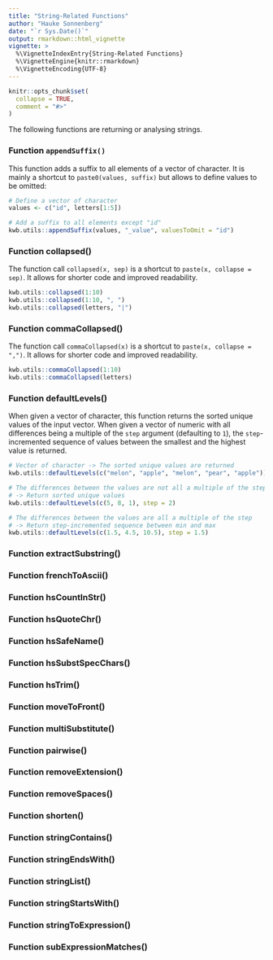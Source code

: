 ```yaml
---
title: "String-Related Functions"
author: "Hauke Sonnenberg"
date: "`r Sys.Date()`"
output: rmarkdown::html_vignette
vignette: >
  %\VignetteIndexEntry{String-Related Functions}
  %\VignetteEngine{knitr::rmarkdown}
  %\VignetteEncoding{UTF-8}
---
```


```r
knitr::opts_chunk$set(
  collapse = TRUE,
  comment = "#>"
)
```

The following functions are returning or analysing strings.

### Function `appendSuffix()`

This function adds a suffix to all elements of a vector of character. It is 
mainly a shortcut to `paste0(values, suffix)` but allows to define values to be 
omitted:

```r
# Define a vector of character
values <- c("id", letters[1:5])

# Add a suffix to all elements except "id"
kwb.utils::appendSuffix(values, "_value", valuesToOmit = "id")
```

### Function collapsed()

The function call `collapsed(x, sep)` is a shortcut to 
`paste(x, collapse = sep)`. It allows for shorter code and improved readability.

```r
kwb.utils::collapsed(1:10)
kwb.utils::collapsed(1:10, ", ")
kwb.utils::collapsed(letters, "|")
```

### Function commaCollapsed()

The function call `commaCollapsed(x)` is a shortcut to 
`paste(x, collapse = ",")`. It allows for shorter code and improved readability.

```r
kwb.utils::commaCollapsed(1:10)
kwb.utils::commaCollapsed(letters)
```

### Function defaultLevels()

When given a vector of character, this function returns the sorted unique 
values of the input vector. When given a vector of numeric with all differences 
being a multiple of the `step` argument (defaulting to `1`), 
the `step`-incremented sequence of values between the smallest and the highest 
value is returned.

```r
# Vector of character -> The sorted unique values are returned 
kwb.utils::defaultLevels(c("melon", "apple", "melon", "pear", "apple"))

# The differences between the values are not all a multiple of the step
# -> Return sorted unique values
kwb.utils::defaultLevels(c(5, 8, 1), step = 2)

# The differences between the values are all a multiple of the step
# -> Return step-incremented sequence between min and max
kwb.utils::defaultLevels(c(1.5, 4.5, 10.5), step = 1.5)
```

### Function extractSubstring()
### Function frenchToAscii()
### Function hsCountInStr()
### Function hsQuoteChr()
### Function hsSafeName()
### Function hsSubstSpecChars()
### Function hsTrim()
### Function moveToFront()
### Function multiSubstitute()
### Function pairwise()
### Function removeExtension()
### Function removeSpaces()
### Function shorten()
### Function stringContains()
### Function stringEndsWith()
### Function stringList()
### Function stringStartsWith()
### Function stringToExpression()
### Function subExpressionMatches()
